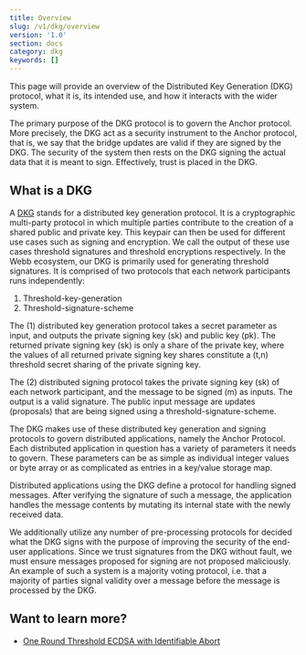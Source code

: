 ```yaml
---
title: Overview
slug: /v1/dkg/overview
version: '1.0'
section: docs
category: dkg
keywords: []
---
```


This page will provide an overview of the Distributed Key Generation (DKG) protocol, what it is,
its intended use, and how it interacts with the wider system.

The primary purpose of the DKG protocol is to govern the Anchor protocol. More precisely, the DKG
act as a security instrument to the Anchor protocol, that is, we say that the bridge updates are
valid if they are signed by the DKG. The security of the system then rests on the DKG signing the
actual data that it is meant to sign. Effectively, trust is placed in the DKG.

## What is a DKG

A [DKG](https://en.wikipedia.org/wiki/Distributed_key_generation) stands for a distributed key 
generation protocol. It is a cryptographic multi-party protocol in which multiple parties 
contribute to the creation of a shared public and private key. This keypair can then be used 
for different use cases such as signing and encryption. We call the output of these use cases 
threshold signatures and threshold encryptions respectively. In the Webb ecosystem, our DKG is 
primarily used for generating threshold signatures. It is comprised of two protocols that each 
network participants runs independently:

1. Threshold-key-generation
2. Threshold-signature-scheme

The (1) distributed key generation protocol takes a secret parameter as input, and outputs the 
private signing key (sk) and public key (pk). The returned private signing key (sk) is only a 
share of the private key, where the values of all returned private signing key shares constitute 
a (t,n) threshold secret sharing of the private signing key.

<KeygenImg/>

The (2) distributed signing protocol takes the private signing key (sk) of each network participant, 
and the message to be signed (m) as inputs. The output is a valid signature. The public input message 
are updates (proposals) that are being signed using a threshold-signature-scheme.

<SigningImg/>

The DKG makes use of these distributed key generation and signing protocols to govern distributed applications, 
namely the Anchor Protocol. Each distributed application in question has a variety of parameters it needs to 
govern. These parameters can be as simple as individual integer values or byte array or as complicated as 
entries in a key/value storage map.

Distributed applications using the DKG define a protocol for handling signed messages. After verifying the 
signature of such a message, the application handles the message contents by mutating its internal state 
with the newly received data.

We additionally utilize any number of pre-processing protocols for decided what the DKG signs with the 
purpose of improving the security of the end-user applications. Since we trust signatures from the DKG 
without fault, we must ensure messages proposed for signing are not proposed maliciously. An example of 
such a system is a majority voting protocol, i.e. that a majority of parties signal validity over a 
message before the message is processed by the DKG.

## Want to learn more?

- [One Round Threshold ECDSA with Identifiable Abort](https://eprint.iacr.org/2020/540.pdf)